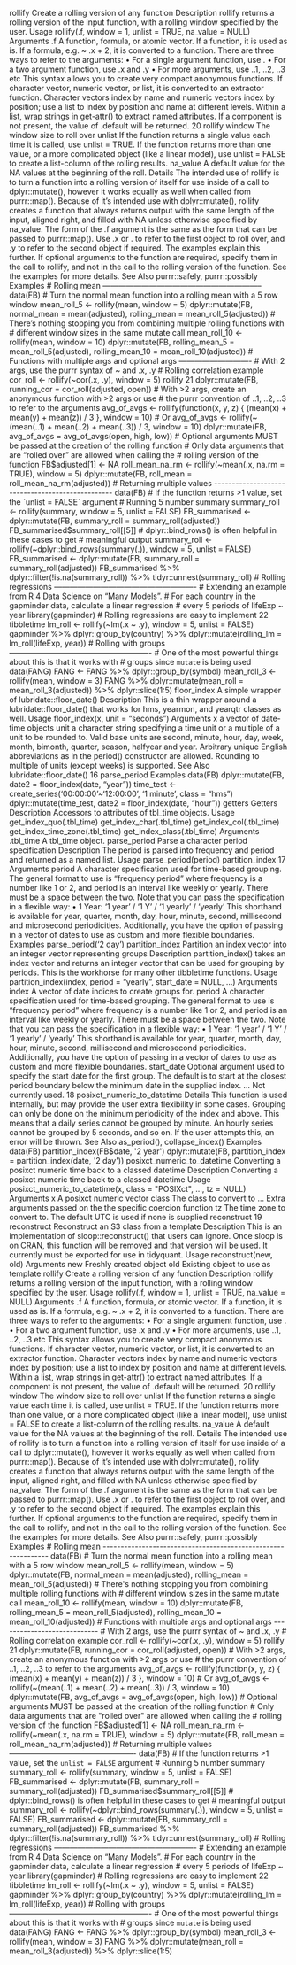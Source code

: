 rollify Create a rolling version of any function
Description
rollify returns a rolling version of the input function, with a rolling window specified by the user.
Usage
rollify(.f, window = 1, unlist = TRUE, na_value = NULL)
Arguments
.f A function, formula, or atomic vector.
If a function, it is used as is.
If a formula, e.g. ~ .x + 2, it is converted to a function. There are three ways
to refer to the arguments:
• For a single argument function, use .
• For a two argument function, use .x and .y
• For more arguments, use ..1, ..2, ..3 etc
This syntax allows you to create very compact anonymous functions.
If character vector, numeric vector, or list, it is converted to an extractor function.
Character vectors index by name and numeric vectors index by position;
use a list to index by position and name at different levels. Within a list, wrap
strings in get-attr() to extract named attributes. If a component is not present,
the value of .default will be returned.
20 rollify
window The window size to roll over
unlist If the function returns a single value each time it is called, use unlist = TRUE.
If the function returns more than one value, or a more complicated object (like a
linear model), use unlist = FALSE to create a list-column of the rolling results.
na_value A default value for the NA values at the beginning of the roll.
Details
The intended use of rollify is to turn a function into a rolling version of itself for use inside of a
call to dplyr::mutate(), however it works equally as well when called from purrr::map().
Because of it’s intended use with dplyr::mutate(), rollify creates a function that always returns
output with the same length of the input, aligned right, and filled with NA unless otherwise specified
by na_value.
The form of the .f argument is the same as the form that can be passed to purrr::map(). Use .x
or . to refer to the first object to roll over, and .y to refer to the second object if required. The
examples explain this further.
If optional arguments to the function are required, specify them in the call to rollify, and not in
the call to the rolling version of the function. See the examples for more details.
See Also
purrr::safely, purrr::possibly
Examples
# Rolling mean --------------------------------------------------------------
data(FB)
# Turn the normal mean function into a rolling mean with a 5 row window
mean_roll_5 <- rollify(mean, window = 5)
dplyr::mutate(FB,
normal_mean = mean(adjusted),
rolling_mean = mean_roll_5(adjusted))
# There's nothing stopping you from combining multiple rolling functions with
# different window sizes in the same mutate call
mean_roll_10 <- rollify(mean, window = 10)
dplyr::mutate(FB,
rolling_mean_5 = mean_roll_5(adjusted),
rolling_mean_10 = mean_roll_10(adjusted))
# Functions with multiple args and optional args ----------------------------
# With 2 args, use the purrr syntax of ~ and .x, .y
# Rolling correlation example
cor_roll <- rollify(~cor(.x, .y), window = 5)
rollify 21
dplyr::mutate(FB, running_cor = cor_roll(adjusted, open))
# With >2 args, create an anonymous function with >2 args or use
# the purrr convention of ..1, ..2, ..3 to refer to the arguments
avg_of_avgs <- rollify(function(x, y, z) {
(mean(x) + mean(y) + mean(z)) / 3
},
window = 10)
# Or
avg_of_avgs <- rollify(~(mean(..1) + mean(..2) + mean(..3)) / 3,
window = 10)
dplyr::mutate(FB, avg_of_avgs = avg_of_avgs(open, high, low))
# Optional arguments MUST be passed at the creation of the rolling function
# Only data arguments that are "rolled over" are allowed when calling the
# rolling version of the function
FB$adjusted[1] <- NA
roll_mean_na_rm <- rollify(~mean(.x, na.rm = TRUE), window = 5)
dplyr::mutate(FB, roll_mean = roll_mean_na_rm(adjusted))
# Returning multiple values -------------------------------------------------
data(FB)
# If the function returns >1 value, set the `unlist = FALSE` argument
# Running 5 number summary
summary_roll <- rollify(summary, window = 5, unlist = FALSE)
FB_summarised <- dplyr::mutate(FB, summary_roll = summary_roll(adjusted))
FB_summarised$summary_roll[[5]]
# dplyr::bind_rows() is often helpful in these cases to get
# meaningful output
summary_roll <- rollify(~dplyr::bind_rows(summary(.)), window = 5, unlist = FALSE)
FB_summarised <- dplyr::mutate(FB, summary_roll = summary_roll(adjusted))
FB_summarised %>%
dplyr::filter(!is.na(summary_roll)) %>%
tidyr::unnest(summary_roll)
# Rolling regressions -------------------------------------------------------
# Extending an example from R 4 Data Science on "Many Models".
# For each country in the gapminder data, calculate a linear regression
# every 5 periods of lifeExp ~ year
library(gapminder)
# Rolling regressions are easy to implement
22 tibbletime
lm_roll <- rollify(~lm(.x ~ .y), window = 5, unlist = FALSE)
gapminder %>%
dplyr::group_by(country) %>%
dplyr::mutate(rolling_lm = lm_roll(lifeExp, year))
# Rolling with groups -------------------------------------------------------
# One of the most powerful things about this is that it works with
# groups since `mutate` is being used
data(FANG)
FANG <- FANG %>%
dplyr::group_by(symbol)
mean_roll_3 <- rollify(mean, window = 3)
FANG %>%
dplyr::mutate(mean_roll = mean_roll_3(adjusted)) %>%
dplyr::slice(1:5)
floor_index A simple wrapper of lubridate::floor_date()
Description
This is a thin wrapper around a lubridate::floor_date() that works for hms, yearmon, and
yearqtr classes as well.
Usage
floor_index(x, unit = "seconds")
Arguments
x a vector of date-time objects
unit a character string specifying a time unit or a multiple of a unit to be rounded
to. Valid base units are second, minute, hour, day, week, month, bimonth,
quarter, season, halfyear and year. Arbitrary unique English abbreviations
as in the period() constructor are allowed. Rounding to multiple of units (except
weeks) is supported.
See Also
lubridate::floor_date()
16 parse_period
Examples
data(FB)
dplyr::mutate(FB, date2 = floor_index(date, "year"))
time_test <- create_series('00:00:00'~'12:00:00',
'1 minute', class = "hms")
dplyr::mutate(time_test, date2 = floor_index(date, "hour"))
getters Getters
Description
Accessors to attributes of tbl_time objects.
Usage
get_index_quo(.tbl_time)
get_index_char(.tbl_time)
get_index_col(.tbl_time)
get_index_time_zone(.tbl_time)
get_index_class(.tbl_time)
Arguments
.tbl_time A tbl_time object.
parse_period Parse a character period specification
Description
The period is parsed into frequency and period and returned as a named list.
Usage
parse_period(period)
partition_index 17
Arguments
period A character specification used for time-based grouping. The general format to
use is "frequency period" where frequency is a number like 1 or 2, and period
is an interval like weekly or yearly. There must be a space between the two.
Note that you can pass the specification in a flexible way:
• 1 Year: '1 year' / '1 Y' / '1 yearly' / 'yearly'
This shorthand is available for year, quarter, month, day, hour, minute, second,
millisecond and microsecond periodicities.
Additionally, you have the option of passing in a vector of dates to use as custom
and more flexible boundaries.
Examples
parse_period('2 day')
partition_index Partition an index vector into an integer vector representing groups
Description
partition_index() takes an index vector and returns an integer vector that can be used for grouping
by periods. This is the workhorse for many other tibbletime functions.
Usage
partition_index(index, period = "yearly", start_date = NULL, ...)
Arguments
index A vector of date indices to create groups for.
period A character specification used for time-based grouping. The general format to
use is "frequency period" where frequency is a number like 1 or 2, and period
is an interval like weekly or yearly. There must be a space between the two.
Note that you can pass the specification in a flexible way:
• 1 Year: '1 year' / '1 Y' / '1 yearly' / 'yearly'
This shorthand is available for year, quarter, month, day, hour, minute, second,
millisecond and microsecond periodicities.
Additionally, you have the option of passing in a vector of dates to use as custom
and more flexible boundaries.
start_date Optional argument used to specify the start date for the first group. The default
is to start at the closest period boundary below the minimum date in the supplied
index.
... Not currently used.
18 posixct_numeric_to_datetime
Details
This function is used internally, but may provide the user extra flexibility in some cases.
Grouping can only be done on the minimum periodicity of the index and above. This means that a
daily series cannot be grouped by minute. An hourly series cannot be grouped by 5 seconds, and so
on. If the user attempts this, an error will be thrown.
See Also
as_period(), collapse_index()
Examples
data(FB)
partition_index(FB$date, '2 year')
dplyr::mutate(FB, partition_index = partition_index(date, '2 day'))
posixct_numeric_to_datetime
Converting a posixct numeric time back to a classed datetime
Description
Converting a posixct numeric time back to a classed datetime
Usage
posixct_numeric_to_datetime(x, class = "POSIXct", ..., tz = NULL)
Arguments
x A posixct numeric vector
class The class to convert to
... Extra arguments passed on the the specific coercion function
tz The time zone to convert to. The default UTC is used if none is supplied
reconstruct 19
reconstruct Reconstruct an S3 class from a template
Description
This is an implementation of sloop::reconstruct() that users can ignore. Once sloop is on
CRAN, this function will be removed and that version will be used. It currently must be exported
for use in tidyquant.
Usage
reconstruct(new, old)
Arguments
new Freshly created object
old Existing object to use as template
rollify Create a rolling version of any function
Description
rollify returns a rolling version of the input function, with a rolling window specified by the user.
Usage
rollify(.f, window = 1, unlist = TRUE, na_value = NULL)
Arguments
.f A function, formula, or atomic vector.
If a function, it is used as is.
If a formula, e.g. ~ .x + 2, it is converted to a function. There are three ways
to refer to the arguments:
• For a single argument function, use .
• For a two argument function, use .x and .y
• For more arguments, use ..1, ..2, ..3 etc
This syntax allows you to create very compact anonymous functions.
If character vector, numeric vector, or list, it is converted to an extractor function.
Character vectors index by name and numeric vectors index by position;
use a list to index by position and name at different levels. Within a list, wrap
strings in get-attr() to extract named attributes. If a component is not present,
the value of .default will be returned.
20 rollify
window The window size to roll over
unlist If the function returns a single value each time it is called, use unlist = TRUE.
If the function returns more than one value, or a more complicated object (like a
linear model), use unlist = FALSE to create a list-column of the rolling results.
na_value A default value for the NA values at the beginning of the roll.
Details
The intended use of rollify is to turn a function into a rolling version of itself for use inside of a
call to dplyr::mutate(), however it works equally as well when called from purrr::map().
Because of it’s intended use with dplyr::mutate(), rollify creates a function that always returns
output with the same length of the input, aligned right, and filled with NA unless otherwise specified
by na_value.
The form of the .f argument is the same as the form that can be passed to purrr::map(). Use .x
or . to refer to the first object to roll over, and .y to refer to the second object if required. The
examples explain this further.
If optional arguments to the function are required, specify them in the call to rollify, and not in
the call to the rolling version of the function. See the examples for more details.
See Also
purrr::safely, purrr::possibly
Examples
# Rolling mean --------------------------------------------------------------
data(FB)
# Turn the normal mean function into a rolling mean with a 5 row window
mean_roll_5 <- rollify(mean, window = 5)
dplyr::mutate(FB,
normal_mean = mean(adjusted),
rolling_mean = mean_roll_5(adjusted))
# There's nothing stopping you from combining multiple rolling functions with
# different window sizes in the same mutate call
mean_roll_10 <- rollify(mean, window = 10)
dplyr::mutate(FB,
rolling_mean_5 = mean_roll_5(adjusted),
rolling_mean_10 = mean_roll_10(adjusted))
# Functions with multiple args and optional args ----------------------------
# With 2 args, use the purrr syntax of ~ and .x, .y
# Rolling correlation example
cor_roll <- rollify(~cor(.x, .y), window = 5)
rollify 21
dplyr::mutate(FB, running_cor = cor_roll(adjusted, open))
# With >2 args, create an anonymous function with >2 args or use
# the purrr convention of ..1, ..2, ..3 to refer to the arguments
avg_of_avgs <- rollify(function(x, y, z) {
(mean(x) + mean(y) + mean(z)) / 3
},
window = 10)
# Or
avg_of_avgs <- rollify(~(mean(..1) + mean(..2) + mean(..3)) / 3,
window = 10)
dplyr::mutate(FB, avg_of_avgs = avg_of_avgs(open, high, low))
# Optional arguments MUST be passed at the creation of the rolling function
# Only data arguments that are "rolled over" are allowed when calling the
# rolling version of the function
FB$adjusted[1] <- NA
roll_mean_na_rm <- rollify(~mean(.x, na.rm = TRUE), window = 5)
dplyr::mutate(FB, roll_mean = roll_mean_na_rm(adjusted))
# Returning multiple values -------------------------------------------------
data(FB)
# If the function returns >1 value, set the `unlist = FALSE` argument
# Running 5 number summary
summary_roll <- rollify(summary, window = 5, unlist = FALSE)
FB_summarised <- dplyr::mutate(FB, summary_roll = summary_roll(adjusted))
FB_summarised$summary_roll[[5]]
# dplyr::bind_rows() is often helpful in these cases to get
# meaningful output
summary_roll <- rollify(~dplyr::bind_rows(summary(.)), window = 5, unlist = FALSE)
FB_summarised <- dplyr::mutate(FB, summary_roll = summary_roll(adjusted))
FB_summarised %>%
dplyr::filter(!is.na(summary_roll)) %>%
tidyr::unnest(summary_roll)
# Rolling regressions -------------------------------------------------------
# Extending an example from R 4 Data Science on "Many Models".
# For each country in the gapminder data, calculate a linear regression
# every 5 periods of lifeExp ~ year
library(gapminder)
# Rolling regressions are easy to implement
22 tibbletime
lm_roll <- rollify(~lm(.x ~ .y), window = 5, unlist = FALSE)
gapminder %>%
dplyr::group_by(country) %>%
dplyr::mutate(rolling_lm = lm_roll(lifeExp, year))
# Rolling with groups -------------------------------------------------------
# One of the most powerful things about this is that it works with
# groups since `mutate` is being used
data(FANG)
FANG <- FANG %>%
dplyr::group_by(symbol)
mean_roll_3 <- rollify(mean, window = 3)
FANG %>%
dplyr::mutate(mean_roll = mean_roll_3(adjusted)) %>%
dplyr::slice(1:5)
